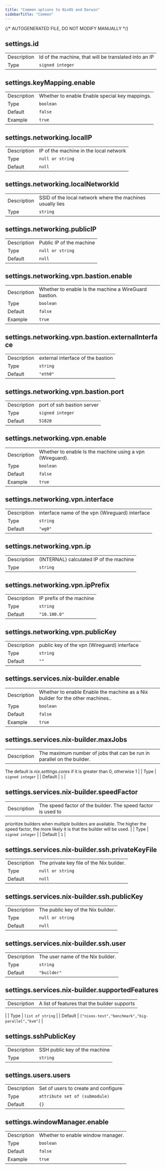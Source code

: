 ```yaml
---
title: "Common options to NixOS and Darwin"
sidebarTitle: "Common"
---
```

{/* AUTOGENERATED FILE, DO NOT MODIFY MANUALLY */}
## settings.id
|   |   |
| --- | --- |
| Description | Id of the machine, that will be translated into an IP |
| Type | <code>signed integer</code> |



## settings.keyMapping.enable
|   |   |
| --- | --- |
| Description | Whether to enable Enable special key mappings. |
| Type | <code>boolean</code> |
| Default | <code>false</code> |
| Example | <code>true</code> |

## settings.networking.localIP
|   |   |
| --- | --- |
| Description | IP of the machine in the local network |
| Type | <code>null or string</code> |
| Default | <code>null</code> |


## settings.networking.localNetworkId
|   |   |
| --- | --- |
| Description | SSID of the local network where the machines usually lies |
| Type | <code>string</code> |



## settings.networking.publicIP
|   |   |
| --- | --- |
| Description | Public IP of the machine |
| Type | <code>null or string</code> |
| Default | <code>null</code> |


## settings.networking.vpn.bastion.enable
|   |   |
| --- | --- |
| Description | Whether to enable Is the machine a WireGuard bastion. |
| Type | <code>boolean</code> |
| Default | <code>false</code> |
| Example | <code>true</code> |

## settings.networking.vpn.bastion.externalInterface
|   |   |
| --- | --- |
| Description | external interface of the bastion |
| Type | <code>string</code> |
| Default | <code>"eth0"</code> |


## settings.networking.vpn.bastion.port
|   |   |
| --- | --- |
| Description | port of ssh bastion server |
| Type | <code>signed integer</code> |
| Default | <code>51820</code> |


## settings.networking.vpn.enable
|   |   |
| --- | --- |
| Description | Whether to enable Is the machine using a vpn (Wireguard). |
| Type | <code>boolean</code> |
| Default | <code>false</code> |
| Example | <code>true</code> |

## settings.networking.vpn.interface
|   |   |
| --- | --- |
| Description | interface name of the vpn (Wireguard) interface |
| Type | <code>string</code> |
| Default | <code>"wg0"</code> |


## settings.networking.vpn.ip
|   |   |
| --- | --- |
| Description | (INTERNAL) calculated IP of the machine |
| Type | <code>string</code> |



## settings.networking.vpn.ipPrefix
|   |   |
| --- | --- |
| Description | IP prefix of the machine |
| Type | <code>string</code> |
| Default | <code>"10.100.0"</code> |


## settings.networking.vpn.publicKey
|   |   |
| --- | --- |
| Description | public key of the vpn (Wireguard) interface |
| Type | <code>string</code> |
| Default | <code>""</code> |


## settings.services.nix-builder.enable
|   |   |
| --- | --- |
| Description | Whether to enable Enable the machine as a Nix builder for the other machines.. |
| Type | <code>boolean</code> |
| Default | <code>false</code> |
| Example | <code>true</code> |

## settings.services.nix-builder.maxJobs
|   |   |
| --- | --- |
| Description | The maximum number of jobs that can be run in parallel on the builder.
The default is _nix.settings.cores_ if it is greater than 0, otherwise 1
 |
| Type | <code>signed integer</code> |
| Default | <code>1</code> |


## settings.services.nix-builder.speedFactor
|   |   |
| --- | --- |
| Description | The speed factor of the builder. The speed factor is used to
prioritize builders when multiple builders are available.
The higher the speed factor, the more likely it is that the builder
will be used.
 |
| Type | <code>signed integer</code> |
| Default | <code>1</code> |


## settings.services.nix-builder.ssh.privateKeyFile
|   |   |
| --- | --- |
| Description | The private key file of the Nix builder. |
| Type | <code>null or string</code> |
| Default | <code>null</code> |


## settings.services.nix-builder.ssh.publicKey
|   |   |
| --- | --- |
| Description | The public key of the Nix builder. |
| Type | <code>null or string</code> |
| Default | <code>null</code> |


## settings.services.nix-builder.ssh.user
|   |   |
| --- | --- |
| Description | The user name of the Nix builder. |
| Type | <code>string</code> |
| Default | <code>"builder"</code> |


## settings.services.nix-builder.supportedFeatures
|   |   |
| --- | --- |
| Description | A list of features that the builder supports
 |
| Type | <code>list of string</code> |
| Default | <code>["nixos-test","benchmark","big-parallel","kvm"]</code> |


## settings.sshPublicKey
|   |   |
| --- | --- |
| Description | SSH public key of the machine |
| Type | <code>string</code> |



## settings.users.users
|   |   |
| --- | --- |
| Description | Set of users to create and configure |
| Type | <code>attribute set of (submodule)</code> |
| Default | <code>{}</code> |


## settings.windowManager.enable
|   |   |
| --- | --- |
| Description | Whether to enable window manager. |
| Type | <code>boolean</code> |
| Default | <code>false</code> |
| Example | <code>true</code> |

